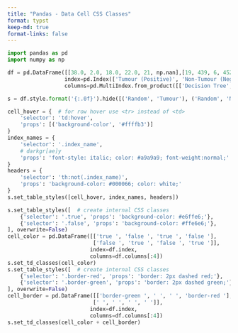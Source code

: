 ```yaml
---
title: "Pandas - Data Cell CSS Classes"
format: typst
keep-md: true
format-links: false
---
```


```python
import pandas as pd
import numpy as np

df = pd.DataFrame([[38.0, 2.0, 18.0, 22.0, 21, np.nan],[19, 439, 6, 452, 226,232]],
                  index=pd.Index(['Tumour (Positive)', 'Non-Tumour (Negative)'], name='Actual Label:'),
                  columns=pd.MultiIndex.from_product([['Decision Tree', 'Regression', 'Random'],['Tumour', 'Non-Tumour']], names=['Model:', 'Predicted:']))

s = df.style.format('{:.0f}').hide([('Random', 'Tumour'), ('Random', 'Non-Tumour')], axis="columns")

cell_hover = {  # for row hover use <tr> instead of <td>
    'selector': 'td:hover',
    'props': [('background-color', '#ffffb3')]
}
index_names = {
    'selector': '.index_name',
    # darkgr[ae]y
    'props': 'font-style: italic; color: #a9a9a9; font-weight:normal;'
}
headers = {
    'selector': 'th:not(.index_name)',
    'props': 'background-color: #000066; color: white;'
}
s.set_table_styles([cell_hover, index_names, headers])

s.set_table_styles([  # create internal CSS classes
    {'selector': '.true', 'props': 'background-color: #e6ffe6;'},
    {'selector': '.false', 'props': 'background-color: #ffe6e6;'},
], overwrite=False)
cell_color = pd.DataFrame([['true ', 'false ', 'true ', 'false '],
                           ['false ', 'true ', 'false ', 'true ']],
                          index=df.index,
                          columns=df.columns[:4])
s.set_td_classes(cell_color)
s.set_table_styles([  # create internal CSS classes
    {'selector': '.border-red', 'props': 'border: 2px dashed red;'},
    {'selector': '.border-green', 'props': 'border: 2px dashed green;'},
], overwrite=False)
cell_border = pd.DataFrame([['border-green ', ' ', ' ', 'border-red '],
                           [' ', ' ', ' ', ' ']],
                          index=df.index,
                          columns=df.columns[:4])
s.set_td_classes(cell_color + cell_border)
```